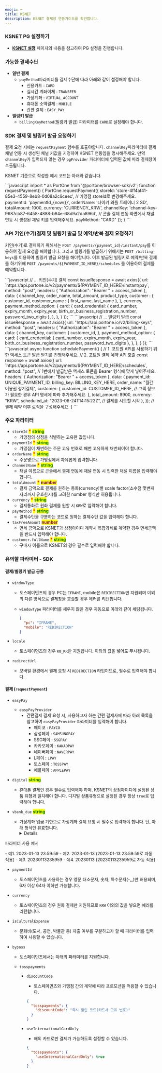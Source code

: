 ```yaml
---
emoji: ⌨
title: KSNET
description: KSNET 결제창 연동가이드를 확인합니다.
---
```




### KSNET PG 설정하기

- [**KSNET 설정**](../../ready/2-pg/payment-gateway/ksnet) 페이지의 내용을 참고하여 PG 설정을 진행합니다.

### 가능한 결제수단

- **일반 결제**
  - `payMethod`파라미터를 결제수단에 따라 아래와 같이 설정해야 합니다.
    - 신용카드 : `CARD`
    - 실시간 계좌이체 : `TRANSFER`
    - 가상계좌 : `VIRTUAL_ACCOUNT`
    - 휴대폰 소액결제 : `MOBILE`
    - 간편 결제 : `EASY_PAY`
- **빌링키 발급**
  - `billingKeyMethod`(빌링키 발급) 파라미터를 `CARD`로 설정해야 합니다.

### SDK 결제 및 빌링키 발급 요청하기

결제 요청 시에는 `requestPayment` 함수를 호출야합니다. `channelKey`파라미터에 결제 채널 연동 시 생성된 채널 키값을 지정하여 KSNET 연동임을 명시해주세요.
만약 `channelKey`가 입력되지 않는 경우 `pgProvider` 파라미터에 입력된 값에 따라 결제창이 호출됩니다.

KSNET 기준으로 작성한 예시 코드는 아래와 같습니다.

<Tabs>
<Tab title="SDK 결제 요청">
  ```javascript
    import * as PortOne from '@portone/browser-sdk/v2';
    function requestPayment() {
      PortOne.requestPayment({
        storeId: 'store-4ff4af41-85e3-4559-8eb8-0d08a2c6ceec', // 가맹점 storeId로 변경해주세요.
        paymentId: 'paymentId_{now()}',
        orderName: '나이키 와플 트레이너 2 SD',
        totalAmount: 1000,
        currency: 'CURRENCY_KRW',
        channelKey: 'channel-key-9987cb87-6458-4888-b94e-68d9a2da896d', // 콘솔 결제 연동 화면에서 채널 연동 시 생성된 채널 키를 입력해주세요.
        payMethod: "CARD"
      });
    }
    ```

</Tab>
</Tabs>

### API 키인(수기)결제 및 빌링키 발급 및 예약/반복 결제 요청하기

키인(수기)로 결제하기 위해서는 `POST /payments/{payment_id}/instant/pay`를 이용하여 결제 요청을 해야합니다.
그리고 빌링키를 발급하기 위해서는 `POST /billing-keys`를 이용하여 빌링키 발급 요청을 해야합니다. 이후 발급된 빌링키로 예약/반복 결제를 하기위해 `POST /payments/${PAYMENT_ID_HERE}/schedules` 를 이용하여 결제를 예약합니다.

<Tabs>
<Tab title="API 키인(수기) 결제 요청">
  ```javascript
  // ... 키인(수기) 결제
    const issueResponse = await axios({
      url: `https://api.portone.io/v2/payments/${PAYMENT_ID_HERE}/instant/pay`,
      method: "post",
      headers: { "Authorization": "Bearer " + access_token },
      data: {
        channel_key,
        order_name,
        total_amount,
        product_type,
        customer : {
          customer_id,
          customer_name : {
            first_name,
            last_name
          },  
        },
        currency,
        payment_method_option: {
          card: {
            card_credential: {
              card_number,
              expiry_month,
              expiry_year,
              birth_or_business_registration_number,
              password_two_digits
            },
          },
        },
      }
    });
  ```
</Tab>

<Tab title="API 빌링키 발급 요청">
  ```javascript
  // ... 빌링키 발급
    const issueResponse = await axios({
      url: "https://api.portone.io/v2/billing-keys",
      method: "post",
      headers: { "Authorization": "Bearer " + access_token },
      data: {
        channel_key,
        customer: {
          customer_id,
        },
        payment_method_option: {
          card: {
            card_credential: {
              card_number,
              expiry_month,
              expiry_year,
              birth_or_business_registration_number,
              password_two_digits
            },
          },
        },
      }
    });
  ```
</Tab>

<Tab title="API 예약/반복 결제">
 ```javascript
  async function schedulePayment() {
    // 1. 포트원 API를 사용하기 위한 액세스 토큰 발급 받기를 진행해주세요.
    // 2. 포트원 결제 예약 API 호출
    const response = await axios({
      url: `https://api.portone.io/v2/payments/${PAYMENT_ID_HERE}/schedules`,
      method: "post",
      // 1번에서 발급받은 액세스 토큰을 Bearer 형식에 맞게 넣어주세요.
      headers: { Authorization: "Bearer " + access_token },
      data: {
        payment_id: UNIQUE_PAYMENT_ID,
        billing_key: BILLING_KEY_HERE,
        order_name: "월간 이용권 정기결제",
        customer: {
          customer_id: CUSTOMER_ID_HERE,
          // 고객 정보가 필요한 경우 API 명세에 따라 추가해주세요.
        },
        total_amount: 8900,
        currency: "KRW",
        scheduled_at: "2023-08-24T14:15:22Z", // 결제를 시도할 시각
      },
    });
    // 결제 예약 이후 로직을 구성해주세요.
}
```
</Tab>
</Tabs>

### 주요 파라미터

- `storeId` <mark style="color:red;">**\***</mark> <mark style="color:green;">**string**</mark>
  - 가맹점의 상점을 식별하는 고유한 값입니다.
- `paymentId` <mark style="color:red;">**\***</mark> <mark style="color:green;">**string**</mark>
  - 가맹점이 채번하는 주문 고유 번호로 매번 고유하게 채번되어야 합니다.
- `orderName` <mark style="color:red;">**\***</mark> <mark style="color:green;">**string**</mark>
  - 주문명으로 가맹점에서 자유롭게 입력합니다.
- `channelName` <mark style="color:red;">**\***</mark> <mark style="color:green;">**string**</mark>
  - 채널 이름으로 콘솔에서 결제 연동에 채널 연동 시 입력한 채널 이름을 입력해야 합니다.
- `totalAmount` <mark style="color:red;">**\***</mark> <mark style="color:purple;">**number**</mark>
  - 결제 금액으로 결제를 원하는 통화(currency)별 scale factor(소수점 몇번째 자리까지 유효한지)를 고려한 number 형식만 허용됩니다.
- `currency` <mark style="color:red;">**\***</mark> <mark style="color:green;">**string**</mark>
  - 결제통화로 원화 결제를 원할 시 `KRW`로 입력해야 합니다.
- `payMethod` <mark style="color:red;">**\***</mark> <mark style="color:green;">**string**</mark>
  - 결제수단을 구분하는 코드로 원하는 결제수단 값을 입력해야 합니다.
- `taxFreeAmount` <mark style="color:purple;">**number**</mark>
  - 면세 금액으로 KSNET과 상점아이디 계약시 복합과세로 계약한 경우 면세금액을 반드시 입력해야 합니다.
- `customer.fullName` <mark style="color:red;">**\***</mark> <mark style="color:green;">**string**</mark>
  - 구매자 이름으로 KSNET의 경우 필수로 입력해야 합니다.

### 유의할 파라미터 - SDK

#### 결제/빌링키 발급 공통

- `windowType`

  - 토스페이먼츠의 경우 PC는 `IFRAME`, mobile은 `REDIRECTION`만 지원되며 이외의 다른 방식으로 결제창을 호출할 경우 에러를 리턴합니다.
  - `windowType` 파라미터를 채우지 않을 경우 자동으로 아래와 같이 세팅됩니다.

    ```json
    {
      "pc": "IFRAME",
      "mobile": "REDIRECTION"
    }
    ```

- `locale`
  - 토스페이먼츠의 경우 `KO_KR`만 지원합니다. 이외의 값을 넣어도 무시됩니다.
- `redirectUrl`
  - 모바일 환경에서 결제 요청 시 `REDIRECTION` 타입이므로, 필수로 입력해야 합니다.

#### 결제 (`requestPayment`)

- `easyPay`
  - `easyPayProvider`
    - 간편결제 결제 요청 시, 사용하고자 하는 간편 결제사에 따라 아래 목록을 참고하여 `easyPayProvider` 파라미터를 입력해야 합니다.
      - 페이코 : `PAYCO`
      - 삼성페이 : `SAMSUNGPAY`
      - SSG페이 : `SSGPAY`
      - 카카오페이 : `KAKAOPAY`
      - 네이버페이 : `NAVERPAY`
      - L페이 : `LPAY`
      - 토스페이 : `TOSSPAY`
      - 애플페이 : `APPLEPAY`
- `digital` <mark style="color:green;">**string**</mark>
  - 휴대폰 결제인 경우 필수로 입력해야 하며, KSNET의 상점아이디에 설정된 상품 유형과 일치해야 합니다. 디지털 상품유형으로 설정된 경우 항상 `true`로 입력해야 합니다.
- `vbank_due` <mark style="color:green;">**string**</mark>

  - 가상계좌 입금 기한으로 가상계좌 결제 요청 시 필수로 입력해야 합니다. 단, 아래 형식만 유효합니다.
    <Details>
<p slot="summary"> 파라미터 사용 예시 </p>
  - 예1. 2023-01-13 23:59:59
  - 예2. 2023-01-13 (2023-01-13 23:59:59로 자동 적용)
  - 예3. 20230113235959
  - 예4. 20230113 (20230113235959로 자동 적용)
    </Details>

- `paymentId`
  - 토스페이먼츠를 사용하는 경우 영문 대소문자, 숫자, 특수문자(-,\_)만 허용되며, 6자 이상 64자 이하만 가능합니다.
- `currency`
  - 토스페이먼츠의 경우 원화 결제만 지원하므로 `KRW` 이외의 값을 넣으면 에러를 리턴합니다.
- `isCulturalExpense`
  - 문화비(도서, 공연, 박물관 등) 지출 여부를 구분하고자 할 때 파라미터를 입력하여 사용할 수 있습니다.
- `bypass`

  - 토스페이먼츠에서는 아래의 파라미터를 지원합니다.
  - `tosspayments`

    - `discountCode`

      - 토스페이먼츠와 가맹점 간의 계약에 따라 프로모션을 적용할 수 있습니다.

      ```json
      {
        "tosspayments": {
          "discountCode": "즉시 할인 코드(카드사 고유 번호)"
        }
      }
      ```

    - `useInternationalCardOnly`

      - 해외 카드로만 결제가 가능하도록 설정할 수 있습니다.

      ```json
      {
        "tosspayments": {
          "useInternationalCardOnly": true
        }
      }
      ```
